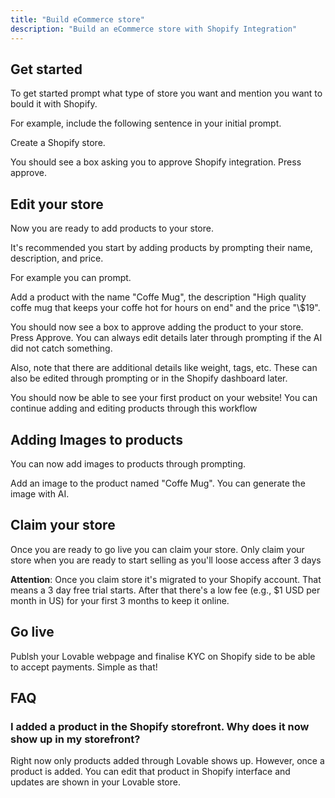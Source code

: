 ```yaml
---
title: "Build eCommerce store"
description: "Build an eCommerce store with Shopify Integration"
---
```


## Get started 

To get started prompt what type of store you want and mention you want to bould it with Shopify.

For example, include the following sentence in your initial prompt.

<Info>
  Create a Shopify store. 
</Info>

You should see a box asking you to approve Shopify integration. Press approve. 

## Edit your store 

Now you are ready to add products to your store. 

It's recommended you start by adding products by prompting their name, description, and price. 

For example you can prompt. 

<Info>
  Add a product with the name "Coffe Mug", the description "High quality coffe mug that keeps your coffe hot for hours on end" and the price "\$19". 
</Info>

You should now see a box to approve adding the product to your store. Press Approve. You can always edit details later through prompting if the AI did not catch something. 

Also, note that there are additional details like weight, tags, etc. These can also be edited through prompting or in the Shopify dashboard later. 

You should now be able to see your first product on your website! You can continue adding and editing products through this workflow

## Adding Images to products

You can now add images to products through prompting. 

<Info>
  Add an image to the product named "Coffe Mug". You can generate the image with AI. 
</Info>

## Claim your store 

Once you are ready to go live you can claim your store. Only claim your store when you are ready to start selling as you'll loose access after 3 days 

**Attention**: Once you claim store it's migrated to your Shopify account. That means a 3 day free trial starts. After that there's a low fee (e.g., \$1 USD per month in US) for your first 3 months to keep it online.  

## Go live

Publsh your Lovable webpage and finalise KYC on Shopify side to be able to accept payments. Simple as that! 

## FAQ

### I added a product in the Shopify storefront. Why does it now show up in my storefront? 

Right now only products added through Lovable shows up. However, once a product is added. You can edit that product in Shopify interface and updates are shown in your Lovable store. 